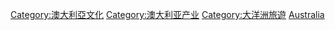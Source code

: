 {{Commonscat|Tourism in Australia}}

[[Category:澳大利亞文化|Category:澳大利亞文化]]
[[Category:澳大利亚产业|Category:澳大利亚产业]]
[[Category:大洋洲旅遊|Category:大洋洲旅遊]]
[[Category:各国旅游|Australia]]